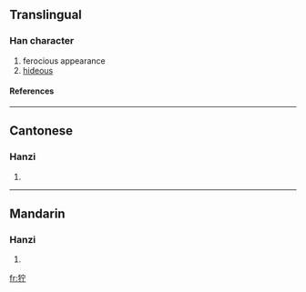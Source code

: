 {{see|獰}}

==Translingual==
===Han character===
{{Han char|rn=94|rad=犬|as=05|sn=8|four=|canj=大竹十一弓 (KHJMN)}}
# ferocious appearance
# [[hideous]]
====References====
{{Han ref|kx=0709.181|hdz=21341.110|uh=72DE|ud=29406}}

----
==Cantonese==
===Hanzi===
{{yue-hanzi|jyut=|y=ning4}}
# {{defn|Cantonese}}

----
==Mandarin==
===Hanzi===
{{cmn-hanzi|tra=獰|pin=[[hǎng]] (hang3), [[kěn]] (ken3), [[níng]] (ning2), [[yán]] (yan2), [[yín]] (yin2)|wg=hang<sup>3</sup>, k'en<sup>3</sup>, ning<sup>2</sup>, yen<sup>2</sup>, yin<sup>2</sup>}}
# {{defn|Mandarin}}

[[fr:狞]]